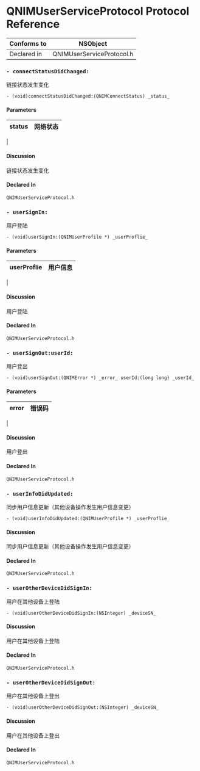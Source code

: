 # QNIMUserServiceProtocol Protocol Reference

Conforms to | NSObject
---|---
Declared in | QNIMUserServiceProtocol.h
  
### `- connectStatusDidChanged:`

链接状态发生变化

`- (void)connectStatusDidChanged:(QNIMConnectStatus) _status_`

#### Parameters

status |网络状态
---|---
   |

  
#### Discussion

链接状态发生变化

#### Declared In

`QNIMUserServiceProtocol.h`

### `- userSignIn:`

用户登陆

`- (void)userSignIn:(QNIMUserProfile *) _userProflie_`

#### Parameters

userProflie |用户信息
---|---
   |

  
#### Discussion

用户登陆

#### Declared In

`QNIMUserServiceProtocol.h`

### `- userSignOut:userId:`

用户登出

`- (void)userSignOut:(QNIMError *) _error_ userId:(long long) _userId_`

#### Parameters

error |错误码
---|---
   |

  
#### Discussion

用户登出

#### Declared In

`QNIMUserServiceProtocol.h`

### `- userInfoDidUpdated:`

同步用户信息更新（其他设备操作发生用户信息变更）

`- (void)userInfoDidUpdated:(QNIMUserProfile *) _userProflie_`

#### Discussion

同步用户信息更新（其他设备操作发生用户信息变更）

#### Declared In

`QNIMUserServiceProtocol.h`

### `- userOtherDeviceDidSignIn:`

用户在其他设备上登陆

`- (void)userOtherDeviceDidSignIn:(NSInteger) _deviceSN_`

#### Discussion

用户在其他设备上登陆

#### Declared In

`QNIMUserServiceProtocol.h`

### `- userOtherDeviceDidSignOut:`

用户在其他设备上登出

`- (void)userOtherDeviceDidSignOut:(NSInteger) _deviceSN_`

#### Discussion

用户在其他设备上登出

#### Declared In

`QNIMUserServiceProtocol.h`



